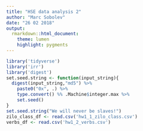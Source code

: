 ```yaml
---
title: "HSE data analysis 2"
author: "Marc Sobolev"
date: "26 02 2018"
output: 
  rmarkdown::html_document:
    theme: lumen
    highlight: pygments
---
```


```r
library('tidyverse')
library('irr')
library('digest')
set.seed.string <- function(input_string){
  digest(input_string,"md5") %>% 
    paste0("0x", .) %>% 
    type.convert() %% .Machine$integer.max %>%
    set.seed()
} 
set.seed.string("We will never be slaves!")
zilo_class_df <- read.csv('hw1_1_zilo_class.csv')
verbs_df <- read.csv('hw1_2_verbs.csv')
```

